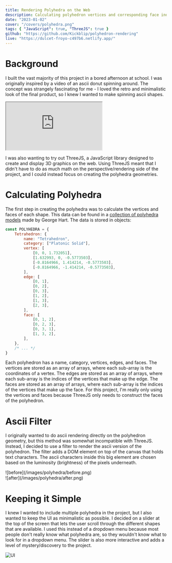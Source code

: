 ```yaml
---
title: Rendering Polyhedra on the Web
description: Calculating polyhedron vertices and corresponding face indices to render 3D shapes on the web.  Uses ThreeJS to manage WebGL rendering.
date: "2023-01-02"
cover: "/covers/polyhedra.png"
tags: { "JavaScript": true, "ThreeJS": true }
github: "https://github.com/Kickblip/polyhedron-rendering"
live: "https://dulcet-froyo-c497b6.netlify.app/"
---
```


# Background

I built the vast majority of this project in a bored afternoon at school. I was originally inspired by a video of an ascii donut spinning
around. The concept was strangely fascinating for me - I loved the retro and minimalistic look of the final product, so I knew I wanted to
make spinning ascii shapes.

<iframe
    src="https://www.youtube.com/embed/DEqXNfs_HhY"
    allow="accelerometer; autoplay; clipboard-write; encrypted-media; gyroscope; picture-in-picture"
    className="my-6 w-full h-[225px] md:w-[640px] md:h-[360px]"
></iframe>

I was also wanting to try out ThreeJS, a JavaScript library designed to create and display 3D graphics on the web. Using ThreeJS meant that
I didn't have to do as much math on the perspective/rendering side of the project, and I could instead focus on creating the polyhedra
geometries.

# Calculating Polyhedra

The first step in creating the polyhedra was to calculate the vertices and faces of each shape. This data can be found in a [collection of polyhedra models](http://www.georgehart.com/virtual-polyhedra/vp.html)
made by George Hart. The data is stored in objects:

```javascript
const POLYHEDRA = {
    Tetrahedron: {
        name: "Tetrahedron",
        category: ["Platonic Solid"],
        vertex: [
            [0, 0, 1.732051],
            [1.632993, 0, -0.5773503],
            [-0.8164966, 1.414214, -0.5773503],
            [-0.8164966, -1.414214, -0.5773503],
        ],
        edge: [
            [0, 1],
            [0, 2],
            [0, 3],
            [1, 2],
            [1, 3],
            [2, 3],
        ],
        face: [
            [0, 1, 2],
            [0, 2, 3],
            [0, 3, 1],
            [1, 3, 2],
        ],
    },
    /* ... */
}
```

Each polyhedron has a name, category, vertices, edges, and faces. The vertices are stored as an array of arrays, where each sub-array is the coordinates of a vertex.
The edges are stored as an array of arrays, where each sub-array is the indices of the vertices that make up the edge. The faces are stored as an array of arrays,
where each sub-array is the indices of the vertices that make up the face. For this project, I'm really only using the vertices and faces because ThreeJS only needs to
construct the faces of the polyhedron.

# Ascii Filter

I originally wanted to do ascii rendering directly on the polyhedron geometry, but this method was somewhat incompatible with ThreeJS.
Instead, I decided to use a filter to render the ascii version of the polyhedron. The filter adds a DOM element on top of the canvas that holds text characters.
The ascii characters inside this big element are chosen based on the luminosity (brightness) of the pixels underneath.

<div className="flex">
    <div className="w-1/2">![before](/images/polyhedra/before.png)</div>
    <div className="w-1/2">![after](/images/polyhedra/after.png)</div>
</div>

# Keeping it Simple

I knew I wanted to include multiple polyhedra in the project, but I also wanted to keep the UI as minimalistic as possible.
I decided on a slider at the top of the screen that lets the user scroll through the different shapes that are available.
I used this instead of a dropdown menu because most people don't really know what polyhedra are, so they wouldn't know what
to look for in a dropdown menu. The slider is also more interactive and adds a level of mystery/discovery to the project.

![UI](/images/polyhedra/UI.png)
